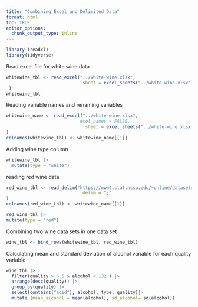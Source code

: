 ```yaml
---
title: "Combining Excel and Delimited Data"
format: html
toc: TRUE
editor_options: 
  chunk_output_type: inline
---
```


```r
library (readxl)
library(tidyverse)
```
Read excel file for white wine data
```r
whitewine_tbl <- read_excel("../white-wine.xlsx",
                             sheet = excel_sheets("../white-wine.xlsx")[1]
 )
whitewine_tbl
```
Reading variable names and renaming variables
```r
whitewine_name <- read_excel("../white-wine.xlsx",
                            #col_names = FALSE,
                              sheet = excel_sheets("../white-wine.xlsx")[2]
)
colnames(whitewine_tbl) <- whitewine_name[[1]]

```
Adding wine type column
```r
whitewine_tbl |>
  mutate(type = "white")
```
reading red wine data
```r
red_wine_tbl <- read_delim("https://www4.stat.ncsu.edu/~online/datasets/red-wine.csv",
                             delim = ";"
)
colnames(red_wine_tbl) <- whitewine_name[[1]]

red_wine_tbl |>
mutate(type = "red")
```
Combining two wine data sets in one data set
```r
wine_tbl <- bind_rows(whitewine_tbl, red_wine_tbl)
```
Calculating mean and standard deviation of alcohol variable for each quality variable
```r
wine_tbl |>
  filter(quality > 6.5 & alcohol < 132 ) |>
  arrange(desc(quality)) |>
  group_by(quality) |>
  select(contains("acid"), alcohol, type, quality)|>
  mutate (mean_alcohol = mean(alcohol), sd_alcohol= sd(alcohol))
```



                              